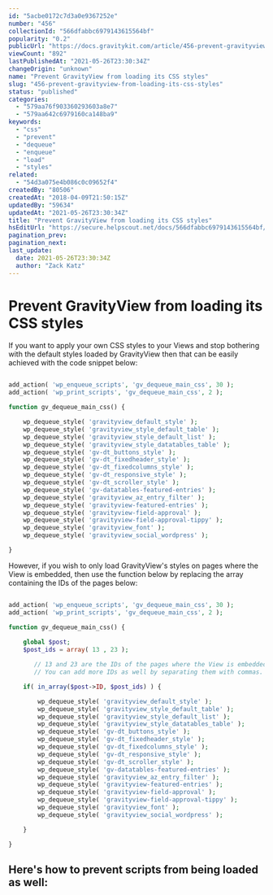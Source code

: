 ```yaml
---
id: "5acbe0172c7d3a0e9367252e"
number: "456"
collectionId: "566dfabbc6979143615564bf"
popularity: "0.2"
publicUrl: "https://docs.gravitykit.com/article/456-prevent-gravityview-from-loading-its-css-styles"
viewCount: "892"
lastPublishedAt: "2021-05-26T23:30:34Z"
changeOrigin: "unknown"
name: "Prevent GravityView from loading its CSS styles"
slug: "456-prevent-gravityview-from-loading-its-css-styles"
status: "published"
categories: 
  - "579aa76f903360293603a8e7"
  - "579aa642c6979160ca148ba9"
keywords: 
  - "css"
  - "prevent"
  - "dequeue"
  - "enqueue"
  - "load"
  - "styles"
related: 
  - "54d3a075e4b086c0c09652f4"
createdBy: "80506"
createdAt: "2018-04-09T21:50:15Z"
updatedBy: "59634"
updatedAt: "2021-05-26T23:30:34Z"
title: "Prevent GravityView from loading its CSS styles"
hsEditUrl: "https://secure.helpscout.net/docs/566dfabbc6979143615564bf/article/5acbe0172c7d3a0e9367252e"
pagination_prev: 
pagination_next: 
last_update:
  date: 2021-05-26T23:30:34Z
  author: "Zack Katz"
---
```


# Prevent GravityView from loading its CSS styles

If you want to apply your own CSS styles to your Views and stop bothering with the default styles loaded by GravityView then that can be easily achieved with the code snippet below:

```php

add_action( 'wp_enqueue_scripts', 'gv_dequeue_main_css', 30 );
add_action( 'wp_print_scripts', 'gv_dequeue_main_css', 2 );

function gv_dequeue_main_css() {

	wp_dequeue_style( 'gravityview_default_style' );
	wp_dequeue_style( 'gravityview_style_default_table' );
	wp_dequeue_style( 'gravityview_style_default_list' );
	wp_dequeue_style( 'gravityview_style_datatables_table' );
	wp_dequeue_style( 'gv-dt_buttons_style' );
	wp_dequeue_style( 'gv-dt_fixedheader_style' );
	wp_dequeue_style( 'gv-dt_fixedcolumns_style' );
	wp_dequeue_style( 'gv-dt_responsive_style' );
	wp_dequeue_style( 'gv-dt_scroller_style' );
	wp_dequeue_style( 'gv-datatables-featured-entries' );
	wp_dequeue_style( 'gravityview_az_entry_filter' );
	wp_dequeue_style( 'gravityview-featured-entries' );
	wp_dequeue_style( 'gravityview-field-approval' );
	wp_dequeue_style( 'gravityview-field-approval-tippy' );
	wp_dequeue_style( 'gravityview_font' );
	wp_dequeue_style( 'gravityview_social_wordpress' );

}
```

However, if you wish to only load GravityView's styles on pages where the View is embedded, then use the function below by replacing the array containing the IDs of the pages below:

```php

add_action( 'wp_enqueue_scripts', 'gv_dequeue_main_css', 30 );
add_action( 'wp_print_scripts', 'gv_dequeue_main_css', 2 );

function gv_dequeue_main_css() {
	
	global $post;
	$post_ids = array( 13 , 23 ); 

       // 13 and 23 are the IDs of the pages where the View is embedded. 
       // You can add more IDs as well by separating them with commas.

	if( in_array($post->ID, $post_ids) ) {

		wp_dequeue_style( 'gravityview_default_style' );
		wp_dequeue_style( 'gravityview_style_default_table' );
		wp_dequeue_style( 'gravityview_style_default_list' );
		wp_dequeue_style( 'gravityview_style_datatables_table' );
		wp_dequeue_style( 'gv-dt_buttons_style' );
		wp_dequeue_style( 'gv-dt_fixedheader_style' );
		wp_dequeue_style( 'gv-dt_fixedcolumns_style' );
		wp_dequeue_style( 'gv-dt_responsive_style' );
		wp_dequeue_style( 'gv-dt_scroller_style' );
		wp_dequeue_style( 'gv-datatables-featured-entries' );
		wp_dequeue_style( 'gravityview_az_entry_filter' );
		wp_dequeue_style( 'gravityview-featured-entries' );
		wp_dequeue_style( 'gravityview-field-approval' );
		wp_dequeue_style( 'gravityview-field-approval-tippy' );
		wp_dequeue_style( 'gravityview_font' );
		wp_dequeue_style( 'gravityview_social_wordpress' );

	}

}
```

## Here's how to prevent scripts from being loaded as well:

<script src="https://gist.github.com/rafaehlers/506ffd95d7a2b8f4f07fc05a3f4c2a62.js" type="text/javascript"></script>